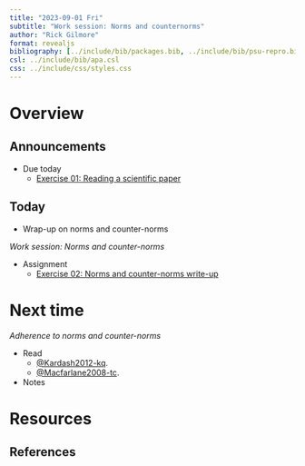 ```yaml
---
title: "2023-09-01 Fri"
subtitle: "Work session: Norms and counternorms"
author: "Rick Gilmore"
format: revealjs
bibliography: [../include/bib/packages.bib, ../include/bib/psu-repro.bib]
csl: ../include/bib/apa.csl
css: ../include/css/styles.css
---
```


# Overview

## Announcements

- [Due today]{.orange_due}
    - [Exercise 01: Reading a scientific paper](../ex01-read-a-scientific-paper.qmd)

## Today

- Wrap-up on norms and counter-norms

*Work session: Norms and counter-norms*

- [Assignment]{.green_assigned}
    - [Exercise 02: Norms and counter-norms write-up](../ex02-norms-counternorms.qmd)

# Next time

*Adherence to norms and counter-norms*

- Read
    - [@Kardash2012-kq](https://doi.org/10.1007/s11251-011-9195-0).
    - [@Macfarlane2008-tc](https://doi.org/10.1007/s10805-008-9055-y).
- Notes

# Resources

## References


